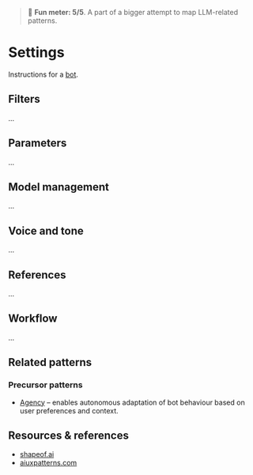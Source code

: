 
<Meta title="Patterns/LLM*/Settings" />

> 🙂 **Fun meter: 5/5**. A part of a bigger attempt to map LLM-related patterns.

# Settings

Instructions for a [bot](../?path=/docs/patterns-bot--docs).


## Filters

...

## Parameters

...

## Model management

...

## Voice and tone

...

## References

...

## Workflow

...

## Related patterns

### Precursor patterns

- [Agency](../?path=/docs/foundations-agency--docs) – enables autonomous adaptation of bot behaviour based on user preferences and context.

## Resources & references

- [shapeof.ai](https://www.shapeof.ai/)
- [aiuxpatterns.com](https://aiuxpatterns.com/)